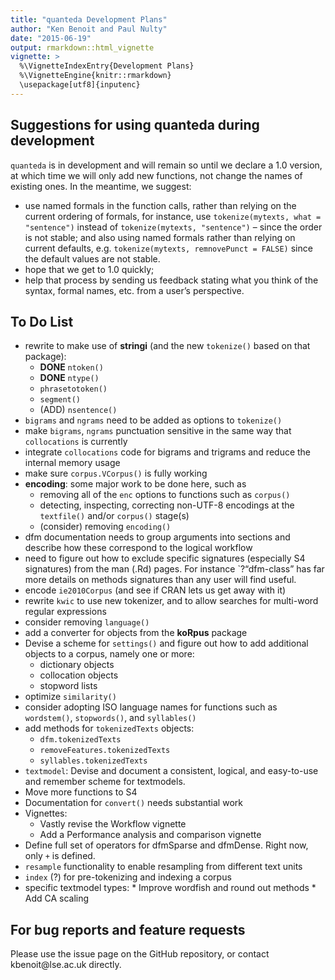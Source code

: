 ```yaml
---
title: "quanteda Development Plans"
author: "Ken Benoit and Paul Nulty"
date: "2015-06-19"
output: rmarkdown::html_vignette
vignette: >
  %\VignetteIndexEntry{Development Plans}
  %\VignetteEngine{knitr::rmarkdown}
  \usepackage[utf8]{inputenc}
---
```


## Suggestions for using quanteda during development

`quanteda` is in development and will remain so until we declare a 1.0 version, at which time we will only add new functions, not change the names of 
existing ones.  In the meantime, we suggest:

-   use named formals in the function calls, rather than relying on the current ordering of formals,
    for instance, use `tokenize(mytexts, what = "sentence")` instead of `tokenize(mytexts, "sentence")` -- since the order is not stable; and also using named formals rather than relying on current defaults, e.g. `tokenize(mytexts, remnovePunct = FALSE)` since the default values are not stable.
-   hope that we get to 1.0 quickly;
-   help that process by sending us feedback stating what you think of the syntax, formal names, etc. from a user's perspective.

## To Do List

*   rewrite to make use of **stringi** (and the new `tokenize()` based on that package):
    *   **DONE** `ntoken()`  
    *   **DONE** `ntype()`
    *   `phrasetotoken()` 
    *   `segment()`
    *   (ADD) `nsentence()`
*   `bigrams` and `ngrams` need to be added as options to `tokenize()`
*   make `bigrams`, `ngrams` punctuation sensitive in the same way that `collocations` is currently
*   integrate `collocations` code for bigrams and trigrams and reduce the internal memory usage
*   make sure `corpus.VCorpus()` is fully working
*   **encoding**: some major work to be done here, such as
    *   removing all of the `enc` options to functions such as `corpus()`
    *   detecting, inspecting, correcting non-UTF-8 encodings at the `textfile()` and/or `corpus()` stage(s)
    *   (consider) removing `encoding()`
*   dfm documentation needs to group arguments into sections and describe how these correspond to the logical workflow
*   need to figure out how to exclude specific signatures (especially S4 signatures) from the man (.Rd) pages.  For instance `?"dfm-class" has far more details on methods signatures than any user will find useful.
*   encode `ie2010Corpus` (and see if CRAN lets us get away with it)
*   rewrite `kwic` to use new tokenizer, and to allow searches for multi-word regular expressions
*   consider removing `language()`
*   add a converter for objects from the **koRpus** package
*   Devise a scheme for `settings()` and figure out how to add additional objects to a corpus, namely one or more:
    *   dictionary objects
    *   collocation objects
    *   stopword lists
*   optimize `similarity()`
*   consider adopting ISO language names for functions such as `wordstem()`, `stopwords()`, and `syllables()`
*   add methods for `tokenizedTexts` objects:
    *   `dfm.tokenizedTexts`
    *   `removeFeatures.tokenizedTexts`
    *   `syllables.tokenizedTexts`
*   `textmodel`: Devise and document a consistent, logical, and easy-to-use and remember scheme for textmodels.
*   Move more functions to S4
*   Documentation for `convert()` needs substantial work
*   Vignettes:
    *   Vastly revise the Workflow vignette
    *   Add a Performance analysis and comparison vignette
*   Define full set of operators for dfmSparse and dfmDense.  Right now, only `+` is defined.
*   `resample` functionality to enable resampling from different text units
*   `index` (?) for pre-tokenizing and indexing a corpus
*    specific textmodel types:
    *   Improve wordfish and round out methods
    *   Add CA scaling

## For bug reports and feature requests

Please use the issue page on the GitHub repository, or contact kbenoit@lse.ac.uk directly.



